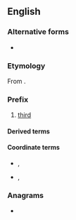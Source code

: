 {{also|trito|tritò}}
==English==

===Alternative forms===
* {{l|en|trit-}}

===Etymology===
From {{cog|grc|τρίτος||third (of three or more)}}.

===Prefix===
{{head|en|prefixes}}

# [[third]]

====Derived terms====
{{prefixsee|en}}

====Coordinate terms====
* {{l|en|proto-}}, {{l|en|prot-}}
* {{l|en|deutero-}}, {{l|en|deuter-}}

===Anagrams===
* {{anagrams|en|Torit|torit}}